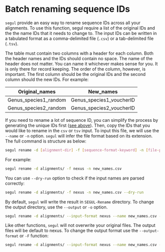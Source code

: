 # Batch renaming sequence IDs

`segul` provide an easy way to rename sequence IDs across all your alignments. To use this function, segul require a list of the original IDs and the the name IDs that it needs to change to. The input IDs can be written in a tabulated format as a comma-delimited file (`.csv`) or a tab-delimited file (`.tsv`).

The table must contain two columns with a header for each column. Both the header names and the IDs should contain no space. The name of the header does not matter. You can name it whichever makes sense for you. It is only there for record keeping. The order of the column, however, is important. The first column should be the original IDs and the second column should the new IDs. For example:

| Original_names        | New_names                |
| --------------------- | ------------------------ |
| Genus_species1_random | Genus_species1_voucherID |
| Genus_species2_random | Genus_species2_voucherID |

If you need to rename a lot of sequence ID, you can simplify the process by generating the unique IDs first ([see above](#finding-unique-ids-in-alignments)). Then, copy the IDs that you would like to rename in the `csv` or `tsv` input. To input this file, we will use the `--name` or `-n` option. `segul` will infer the file format based on its extension. The full command is structure as below:

```Bash
segul rename -d [alignment-dir] -f [sequence-format-keyword] -n [file-path-to-IDs]
```

For example:

```Bash
segul rename -d alignments/ -f nexus -n new_names.csv
```

You can use `--dry-run` option to check if the input names are parsed correctly:

```Bash
segul rename -d alignments/ -f nexus -n new_names.csv --dry-run
```

By default, `segul` will write the result in `SEGUL-Rename` directory. To change the output directory, use the `--output` or `-o` option.

```Bash
segul rename -d alignments/ --input-format nexus --name new_names.csv --output new_seq_names/
```

Like other functions, `segul` will not overwrite your original files. The output files will be default to nexus. To change the output format use the `--output-format` or `-F` function:

```Bash
segul rename -d alignments/ --input-format nexus --name new_names.csv --output new_seq_names/ --output-format fasta
```
